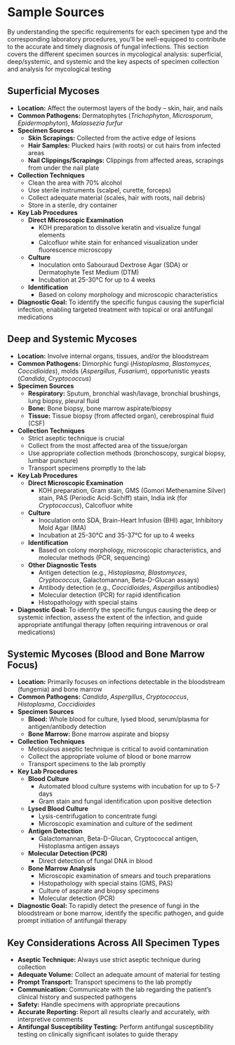 # Sample Sources {-}

By understanding the specific requirements for each specimen type and the corresponding laboratory procedures, you'll be well-equipped to contribute to the accurate and timely diagnosis of fungal infections. This section covers the different specimen sources in mycological analysis: superficial, deep/systemic, and systemic and the key aspects of specimen collection and analysis for mycological testing

##  **Superficial Mycoses** {-}

*   **Location:** Affect the outermost layers of the body – skin, hair, and nails
*   **Common Pathogens:** Dermatophytes (*Trichophyton*, *Microsporum*, *Epidermophyton*), *Malassezia furfur*
*   **Specimen Sources**
    *   **Skin Scrapings:** Collected from the active edge of lesions
    *   **Hair Samples:** Plucked hairs (with roots) or cut hairs from infected areas
    *   **Nail Clippings/Scrapings:** Clippings from affected areas, scrapings from under the nail plate
*   **Collection Techniques**
    *   Clean the area with 70% alcohol
    *   Use sterile instruments (scalpel, curette, forceps)
    *   Collect adequate material (scales, hair with roots, nail debris)
    *   Store in a sterile, dry container
*   **Key Lab Procedures**
    *   **Direct Microscopic Examination**
        *   KOH preparation to dissolve keratin and visualize fungal elements
        *   Calcofluor white stain for enhanced visualization under fluorescence microscopy
    *   **Culture**
        *   Inoculation onto Sabouraud Dextrose Agar (SDA) or Dermatophyte Test Medium (DTM)
        *   Incubation at 25-30°C for up to 4 weeks
    *   **Identification**
        *   Based on colony morphology and microscopic characteristics
*   **Diagnostic Goal:** To identify the specific fungus causing the superficial infection, enabling targeted treatment with topical or oral antifungal medications

##  **Deep and Systemic Mycoses** {-}

*   **Location:** Involve internal organs, tissues, and/or the bloodstream
*   **Common Pathogens:** Dimorphic fungi (*Histoplasma*, *Blastomyces*, *Coccidioides*), molds (*Aspergillus*, *Fusarium*), opportunistic yeasts (*Candida*, *Cryptococcus*)
*   **Specimen Sources**
    *   **Respiratory:** Sputum, bronchial wash/lavage, bronchial brushings, lung biopsy, pleural fluid
    *   **Bone:** Bone biopsy, bone marrow aspirate/biopsy
    *   **Tissue:** Tissue biopsy (from affected organ), cerebrospinal fluid (CSF)
*   **Collection Techniques**
    *   Strict aseptic technique is crucial
    *   Collect from the most affected area of the tissue/organ
    *   Use appropriate collection methods (bronchoscopy, surgical biopsy, lumbar puncture)
    *   Transport specimens promptly to the lab
*   **Key Lab Procedures**
    *   **Direct Microscopic Examination**
        *   KOH preparation, Gram stain, GMS (Gomori Methenamine Silver) stain, PAS (Periodic Acid-Schiff) stain, India ink (for *Cryptococcus*), Calcofluor white
    *   **Culture**
        *   Inoculation onto SDA, Brain-Heart Infusion (BHI) agar, Inhibitory Mold Agar (IMA)
        *   Incubation at 25-30°C and 35-37°C for up to 4 weeks
    *   **Identification**
        *   Based on colony morphology, microscopic characteristics, and molecular methods (PCR, sequencing)
    *   **Other Diagnostic Tests**
        *   Antigen detection (e.g., *Histoplasma*, *Blastomyces*, *Cryptococcus*, Galactomannan, Beta-D-Glucan assays)
        *   Antibody detection (e.g., *Coccidioides*, *Aspergillus* antibodies)
        *   Molecular detection (PCR) for rapid identification
        *   Histopathology with special stains
*   **Diagnostic Goal:** To identify the specific fungus causing the deep or systemic infection, assess the extent of the infection, and guide appropriate antifungal therapy (often requiring intravenous or oral medications)

##  **Systemic Mycoses (Blood and Bone Marrow Focus)** {-}

*   **Location:** Primarily focuses on infections detectable in the bloodstream (fungemia) and bone marrow
*   **Common Pathogens:** *Candida*, *Aspergillus*, *Cryptococcus*, *Histoplasma*, *Coccidioides*
*   **Specimen Sources**
    *   **Blood:** Whole blood for culture, lysed blood, serum/plasma for antigen/antibody detection
    *   **Bone Marrow:** Bone marrow aspirate and biopsy
*   **Collection Techniques**
    *   Meticulous aseptic technique is critical to avoid contamination
    *   Collect the appropriate volume of blood or bone marrow
    *   Transport specimens to the lab promptly
*   **Key Lab Procedures**
    *   **Blood Culture**
        *   Automated blood culture systems with incubation for up to 5-7 days
        *   Gram stain and fungal identification upon positive detection
    *   **Lysed Blood Culture**
        *   Lysis-centrifugation to concentrate fungi
        *   Microscopic examination and culture of the sediment
    *   **Antigen Detection**
        *   Galactomannan, Beta-D-Glucan, Cryptococcal antigen, Histoplasma antigen assays
    *   **Molecular Detection (PCR)**
        *   Direct detection of fungal DNA in blood
    *   **Bone Marrow Analysis**
        *   Microscopic examination of smears and touch preparations
        *   Histopathology with special stains (GMS, PAS)
        *   Culture of aspirate and biopsy specimens
        *   Molecular detection (PCR)
*   **Diagnostic Goal:** To rapidly detect the presence of fungi in the bloodstream or bone marrow, identify the specific pathogen, and guide prompt initiation of antifungal therapy

##  **Key Considerations Across All Specimen Types** {-}

*   **Aseptic Technique:** Always use strict aseptic technique during collection
*   **Adequate Volume:** Collect an adequate amount of material for testing
*   **Prompt Transport:** Transport specimens to the lab promptly
*   **Communication:** Communicate with the lab regarding the patient's clinical history and suspected pathogens
*   **Safety:** Handle specimens with appropriate precautions
*   **Accurate Reporting:** Report all results clearly and accurately, with interpretive comments
*   **Antifungal Susceptibility Testing:** Perform antifungal susceptibility testing on clinically significant isolates to guide therapy


